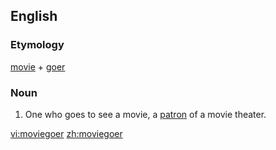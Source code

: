 ==English==
===Etymology===
[[movie]] + [[goer]]

===Noun===
{{wikipedia}}
{{en-noun}}

#One who goes to see a movie, a [[patron]] of a movie theater.

[[vi:moviegoer]]
[[zh:moviegoer]]